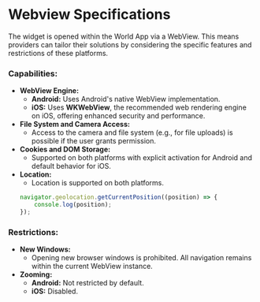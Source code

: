 # Webview Specifications

The widget is opened within the World App via a WebView. This means providers can tailor their solutions by considering the specific features and restrictions of these platforms.

### **Capabilities:**

- **WebView Engine:**
    - **Android:** Uses Android's native WebView implementation.
    - **iOS:** Uses **WKWebView**, the recommended web rendering engine on iOS, offering enhanced security and performance.
- **File System and Camera Access:**
    - Access to the camera and file system (e.g., for file uploads) is possible if the user grants permission.
- **Cookies and DOM Storage:**
    - Supported on both platforms with explicit activation for Android and default behavior for iOS.
- **Location:**
    - Location is supported on both platforms.
    ```javascript
    navigator.geolocation.getCurrentPosition((position) => {
        console.log(position);
    });
    ```

### **Restrictions:**

- **New Windows:**
    - Opening new browser windows is prohibited. All navigation remains within the current WebView instance.
- **Zooming:**
    - **Android:** Not restricted by default.
    - **iOS:** Disabled.